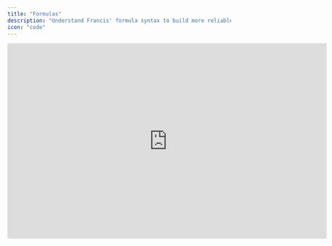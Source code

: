```yaml
---
title: "Formulas"
description: "Understand Francis' formula syntax to build more reliable financial models."
icon: "code"
---
```


<iframe width="720" height="441" src="https://www.loom.com/embed/eae5805b60624ad28a500f6fc59b13a1?sid=466a248f-d6f5-4380-999d-af5c12aa7af6" frameborder="0" webkitallowfullscreen mozallowfullscreen allowfullscreen />

## Overview

Like Excel and Sheets, Francis' formulas use cell references, [functions](/documentation/modeling/functions), and mathematical operators. However, Francis uses a slightly different, more human-readable syntax than the A1 notation found in other spreadsheets.

## Basics

### Syntax

Francis's formulas follow the syntax `"ROW_NAME"[RELATIVE_PERIOD]`. For example, to reference the value of the row "Revenue" from 12 months earlier you would input the following:

```typescript
="Revenue"[-12]
```

There are several reasons for why we've implemented this syntax:

* More readable references and syntax, with clearly stated names and relative periods

* Syntax allows users to drag and drop components without breaking references

* Simplified rolling forecasts, as all references are based on relative periods

### Comments

Inspired by programming best practices, you can insert comments directly into your formulas to add context where it matters most. Simply place a hashtag (#) at the end of your formula, and any text that follows is highlighted in green. This makes it easier to interpret complex logic and reduces back-and-forth communication in larger teams by keeping context alongside the formula itself.

```python
= IF("Revenue"[0]=0,0,"Direct costs"[0]/"Revenue"[0])
# Function returns zero if reveneu is zero to avoid dividing with zero
```

### Conventions

The convention in Francis is that income and balance sheet items are input as positive values (+), while expenses are input as negative values (-). This ensures compatibility with imported actuals from connected accounting systems.

Consequently, subtotals like gross profit will be calculated by taking revenue and *adding* direct costs using a plus (+), instead of subtracting direct costs using a minus (-). In simpler terms, gross profit would be calculated as:

```typescript
="Revenue"[0] + "Direct costs"[0]
```